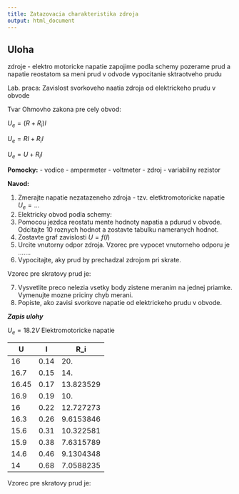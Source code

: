 ```yaml
---
title: Zatazovacia charakteristika zdroja
output: html_document
---
```


## Uloha
zdroje - elektro motoricke napatie
zapojime podla schemy
pozerame prud a napatie
reostatom sa meni prud v odvode
vypocitanie sktraotveho prudu

Lab. praca: Zavislost svorkoveho naatia zdroja od elektrickeho prudu v obvode

Tvar Ohmovho zakona pre cely obvod:

$U_e = (R + R_i)I$

$U_e = RI + R_iI$

$U_e = U + R_iI$

**Pomocky:**
- vodice
- ampermeter
- voltmeter
- zdroj
- variabilny rezistor

**Navod:**

1. Zmerajte napatie nezatazeneho zdroja - tzv. eletktromotoricke napatie $U_e = ...$
2. Elektricky obvod podla schemy:
3. Pomocou jezdca reostatu mente hodnoty napatia a pdurud v obvode. Odcitajte 10 roznych hodnot a zostavte tabulku nameranych hodnot.
4. Zostavte graf zavislosti $U = f(I)$
5. Urcite vnutorny odpor zdroja. Vzorec pre vypocet vnutorneho odporu je .......
6. Vypocitajte, aky prud by prechadzal zdrojom pri skrate.

Vzorec pre skratovy prud je:


7. Vysvetlite preco nelezia vsetky body zistene meranim na jednej priamke. Vymenujte mozne priciny chyb merani.
8. Popiste, ako zavisi svorkove napatie od elektrickeho prudu v obvode.


***Zapis ulohy***

$U_e = 18.2 V$ Elektromotoricke napatie

| U               | I                 |  R_i      |
|-----------------+-------------------+-----------|
|              16 |              0.14 |       20. |
|            16.7 |              0.15 |       14. |
|           16.45 |              0.17 | 13.823529 |
|            16.9 |              0.19 |       10. |
|              16 |              0.22 | 12.727273 |
|            16.3 |              0.26 | 9.6153846 |
|            15.6 |              0.31 | 10.322581 |
|            15.9 |              0.38 | 7.6315789 |
|            14.6 |              0.46 | 9.1304348 |
|              14 |              0.68 | 7.0588235 |

Vzorec pre skratovy prud je: 
\begin{align*}
        $I_s = \frac{U_e}{R_i}
\end{align*}
